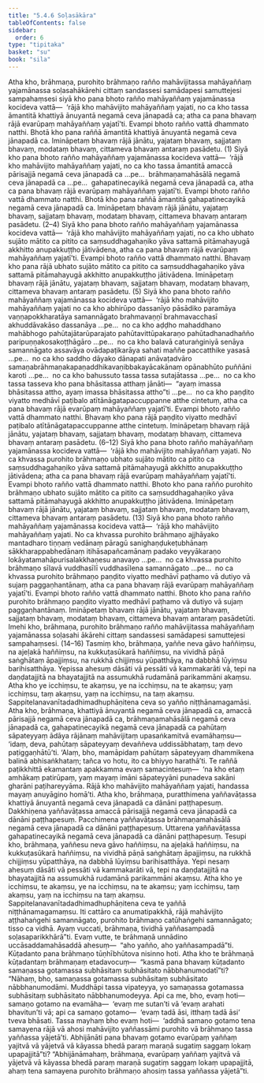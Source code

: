 ```yaml
---
title: "5.4.6 Soḷasākāra"
tableOfContents: false
sidebar:
  order: 6
type: "tipitaka"
basket: "su"
book: "sila"
---
```



<DynamicBreadcrumb />

<Division number="344" book="sila" bookNo="6" page="132">

<Paragraph number="555" book="sila">
Atha kho, brāhmaṇa, purohito brāhmaṇo rañño mahāvijitassa mahāyaññaṃ yajamānassa soḷasahākārehi cittaṃ sandassesi samādapesi samuttejesi sampahaṃsesi siyā kho pana bhoto rañño mahāyaññaṃ yajamānassa kocideva vattā—  ‘rājā kho mahāvijito mahāyaññaṃ yajati, no ca kho tassa āmantitā khattiyā ānuyantā negamā ceva jānapadā ca; atha ca pana bhavaṃ rājā evarūpaṃ mahāyaññaṃ yajatī’ti. Evampi bhoto rañño vattā dhammato natthi. Bhotā kho pana raññā āmantitā khattiyā ānuyantā negamā ceva jānapadā ca. Imināpetaṃ bhavaṃ rājā jānātu, yajataṃ bhavaṃ, sajjataṃ bhavaṃ, modataṃ bhavaṃ, cittameva bhavaṃ antaraṃ pasādetu. (1)
</Paragraph>

<Paragraph number="556" book="sila">
Siyā kho pana bhoto rañño mahāyaññaṃ yajamānassa kocideva vattā—  ‘rājā kho mahāvijito mahāyaññaṃ yajati, no ca kho tassa āmantitā amaccā pārisajjā negamā ceva jānapadā ca …pe…  brāhmaṇamahāsālā negamā ceva jānapadā ca …pe…  gahapatinecayikā negamā ceva jānapadā ca, atha ca pana bhavaṃ rājā evarūpaṃ mahāyaññaṃ yajatī’ti. Evampi bhoto rañño vattā dhammato natthi. Bhotā kho pana raññā āmantitā gahapatinecayikā negamā ceva jānapadā ca. Imināpetaṃ bhavaṃ rājā jānātu, yajataṃ bhavaṃ, sajjataṃ bhavaṃ, modataṃ bhavaṃ, cittameva bhavaṃ antaraṃ pasādetu. (2–4)
</Paragraph>

<Paragraph number="557" book="sila">
Siyā kho pana bhoto rañño mahāyaññaṃ yajamānassa kocideva vattā—  ‘rājā kho mahāvijito mahāyaññaṃ yajati, no ca kho ubhato sujāto mātito ca pitito ca saṃsuddhagahaṇiko yāva sattamā pitāmahayugā akkhitto anupakkuṭṭho jātivādena, atha ca pana bhavaṃ rājā evarūpaṃ mahāyaññaṃ yajatī’ti. Evampi bhoto rañño vattā dhammato natthi. Bhavaṃ kho pana rājā ubhato sujāto mātito ca pitito ca saṃsuddhagahaṇiko yāva sattamā pitāmahayugā akkhitto anupakkuṭṭho jātivādena. Imināpetaṃ bhavaṃ rājā jānātu, yajataṃ bhavaṃ, sajjataṃ bhavaṃ, modataṃ bhavaṃ, cittameva bhavaṃ antaraṃ pasādetu. (5)
</Paragraph>

<Paragraph number="558" book="sila">
Siyā kho pana bhoto rañño mahāyaññaṃ yajamānassa kocideva vattā—  ‘rājā kho mahāvijito mahāyaññaṃ yajati no ca kho abhirūpo dassanīyo pāsādiko paramāya vaṇṇapokkharatāya samannāgato brahmavaṇṇī brahmavacchasī akhuddāvakāso dassanāya …pe…  no ca kho aḍḍho mahaddhano mahābhogo pahūtajātarūparajato pahūtavittūpakaraṇo pahūtadhanadhañño paripuṇṇakosakoṭṭhāgāro …pe…  no ca kho balavā caturaṅginiyā senāya samannāgato assavāya ovādapaṭikarāya sahati maññe paccatthike yasasā …pe…  no ca kho saddho dāyako dānapati anāvaṭadvāro samaṇabrāhmaṇakapaṇaddhikavaṇibbakayācakānaṃ opānabhūto puññāni karoti …pe…  no ca kho bahussuto tassa tassa sutajātassa …pe…  no ca kho tassa tasseva kho pana bhāsitassa atthaṃ jānāti—  “ayaṃ imassa bhāsitassa attho, ayaṃ imassa bhāsitassa attho”ti …pe…  no ca kho paṇḍito viyatto medhāvī paṭibalo atītānāgatapaccuppanne atthe cintetuṃ, atha ca pana bhavaṃ rājā evarūpaṃ mahāyaññaṃ yajatī’ti. Evampi bhoto rañño vattā dhammato natthi. Bhavaṃ kho pana rājā paṇḍito viyatto medhāvī paṭibalo atītānāgatapaccuppanne atthe cintetuṃ. Imināpetaṃ bhavaṃ rājā jānātu, yajataṃ bhavaṃ, sajjataṃ bhavaṃ, modataṃ bhavaṃ, cittameva bhavaṃ antaraṃ pasādetu. (6–12)
</Paragraph>

<Paragraph number="559" book="sila">
Siyā kho pana bhoto rañño mahāyaññaṃ yajamānassa kocideva vattā—  ‘rājā kho mahāvijito mahāyaññaṃ yajati. No ca khvassa purohito brāhmaṇo ubhato sujāto mātito ca pitito ca saṃsuddhagahaṇiko yāva sattamā pitāmahayugā akkhitto anupakkuṭṭho jātivādena; atha ca pana bhavaṃ rājā evarūpaṃ mahāyaññaṃ yajatī’ti. Evampi bhoto rañño vattā dhammato natthi. Bhoto kho pana rañño purohito brāhmaṇo ubhato sujāto mātito ca pitito ca saṃsuddhagahaṇiko yāva sattamā pitāmahayugā akkhitto anupakkuṭṭho jātivādena. Imināpetaṃ bhavaṃ rājā jānātu, yajataṃ bhavaṃ, sajjataṃ bhavaṃ, modataṃ bhavaṃ, cittameva bhavaṃ antaraṃ pasādetu. (13)
</Paragraph>

<Paragraph number="560" book="sila">
Siyā kho pana bhoto rañño mahāyaññaṃ yajamānassa kocideva vattā—  ‘rājā kho mahāvijito mahāyaññaṃ yajati. No ca khvassa purohito brāhmaṇo ajjhāyako mantadharo tiṇṇaṃ vedānaṃ pāragū sanighaṇḍukeṭubhānaṃ sākkharappabhedānaṃ itihāsapañcamānaṃ padako veyyākaraṇo lokāyatamahāpurisalakkhaṇesu anavayo …pe…  no ca khvassa purohito brāhmaṇo sīlavā vuddhasīlī vuddhasīlena samannāgato …pe…  no ca khvassa purohito brāhmaṇo paṇḍito viyatto medhāvī paṭhamo vā dutiyo vā sujaṃ paggaṇhantānaṃ, atha ca pana bhavaṃ rājā evarūpaṃ mahāyaññaṃ yajatī’ti. Evampi bhoto rañño vattā dhammato natthi. Bhoto kho pana rañño purohito brāhmaṇo paṇḍito viyatto medhāvī paṭhamo vā dutiyo vā sujaṃ paggaṇhantānaṃ. Imināpetaṃ bhavaṃ rājā jānātu, yajataṃ bhavaṃ, sajjataṃ bhavaṃ, modataṃ bhavaṃ, cittameva bhavaṃ antaraṃ pasādetūti. Imehi kho, brāhmaṇa, purohito brāhmaṇo rañño mahāvijitassa mahāyaññaṃ yajamānassa soḷasahi ākārehi cittaṃ sandassesi samādapesi samuttejesi sampahaṃsesi. (14–16)
</Paragraph>

</Division>
<Division number="345" book="sila" bookNo="6" page="134">

<Paragraph number="561" book="sila">
Tasmiṃ kho, brāhmaṇa, yaññe neva gāvo haññiṃsu, na ajeḷakā haññiṃsu, na kukkuṭasūkarā haññiṃsu, na vividhā pāṇā saṅghātaṃ āpajjiṃsu, na rukkhā chijjiṃsu yūpatthāya, na dabbhā lūyiṃsu barihisatthāya. Yepissa ahesuṃ dāsāti vā pessāti vā kammakarāti vā, tepi na daṇḍatajjitā na bhayatajjitā na assumukhā rudamānā parikammāni akaṃsu. Atha kho ye icchiṃsu, te akaṃsu, ye na icchiṃsu, na te akaṃsu; yaṃ icchiṃsu, taṃ akaṃsu, yaṃ na icchiṃsu, na taṃ akaṃsu. Sappitelanavanītadadhimadhuphāṇitena ceva so yañño niṭṭhānamagamāsi.
</Paragraph>

</Division>
<Division number="346" book="sila" bookNo="6" page="135">

<Paragraph number="562" book="sila">
Atha kho, brāhmaṇa, khattiyā ānuyantā negamā ceva jānapadā ca, amaccā pārisajjā negamā ceva jānapadā ca, brāhmaṇamahāsālā negamā ceva jānapadā ca, gahapatinecayikā negamā ceva jānapadā ca pahūtaṃ sāpateyyaṃ ādāya rājānaṃ mahāvijitaṃ upasaṅkamitvā evamāhaṃsu—  ‘idaṃ, deva, pahūtaṃ sāpateyyaṃ devaññeva uddissābhataṃ, taṃ devo paṭiggaṇhātū’ti. ‘Alaṃ, bho, mamāpidaṃ pahūtaṃ sāpateyyaṃ dhammikena balinā abhisaṅkhataṃ; tañca vo hotu, ito ca bhiyyo harathā’ti. Te raññā paṭikkhittā ekamantaṃ apakkamma evaṃ samacintesuṃ—  ‘na kho etaṃ amhākaṃ patirūpaṃ, yaṃ mayaṃ imāni sāpateyyāni punadeva sakāni gharāni paṭihareyyāma. Rājā kho mahāvijito mahāyaññaṃ yajati, handassa mayaṃ anuyāgino homā’ti.
</Paragraph>

</Division>
<Division number="347" book="sila" bookNo="6" page="135">

<Paragraph number="563" book="sila">
Atha kho, brāhmaṇa, puratthimena yaññavāṭassa khattiyā ānuyantā negamā ceva jānapadā ca dānāni paṭṭhapesuṃ. Dakkhiṇena yaññavāṭassa amaccā pārisajjā negamā ceva jānapadā ca dānāni paṭṭhapesuṃ. Pacchimena yaññavāṭassa brāhmaṇamahāsālā negamā ceva jānapadā ca dānāni paṭṭhapesuṃ. Uttarena yaññavāṭassa gahapatinecayikā negamā ceva jānapadā ca dānāni paṭṭhapesuṃ.
</Paragraph>

<Paragraph number="564" book="sila">
Tesupi kho, brāhmaṇa, yaññesu neva gāvo haññiṃsu, na ajeḷakā haññiṃsu, na kukkuṭasūkarā haññiṃsu, na vividhā pāṇā saṅghātaṃ āpajjiṃsu, na rukkhā chijjiṃsu yūpatthāya, na dabbhā lūyiṃsu barihisatthāya. Yepi nesaṃ ahesuṃ dāsāti vā pessāti vā kammakarāti vā, tepi na daṇḍatajjitā na bhayatajjitā na assumukhā rudamānā parikammāni akaṃsu. Atha kho ye icchiṃsu, te akaṃsu, ye na icchiṃsu, na te akaṃsu; yaṃ icchiṃsu, taṃ akaṃsu, yaṃ na icchiṃsu na taṃ akaṃsu. Sappitelanavanītadadhimadhuphāṇitena ceva te yaññā niṭṭhānamagamaṃsu.
</Paragraph>

<Paragraph number="565" book="sila">
Iti cattāro ca anumatipakkhā, rājā mahāvijito aṭṭhahaṅgehi samannāgato, purohito brāhmaṇo catūhaṅgehi samannāgato; tisso ca vidhā. Ayaṃ vuccati, brāhmaṇa, tividhā yaññasampadā soḷasaparikkhārā”ti.
</Paragraph>

</Division>
<Division number="348" book="sila" bookNo="6" page="136">

<Paragraph number="566" book="sila">
Evaṃ vutte, te brāhmaṇā unnādino uccāsaddamahāsaddā ahesuṃ—  “aho yañño, aho yaññasampadā”ti. Kūṭadanto pana brāhmaṇo tūṇhībhūtova nisinno hoti. Atha kho te brāhmaṇā kūṭadantaṃ brāhmaṇaṃ etadavocuṃ—  “kasmā pana bhavaṃ kūṭadanto samaṇassa gotamassa subhāsitaṃ subhāsitato nābbhanumodatī”ti? “Nāhaṃ, bho, samaṇassa gotamassa subhāsitaṃ subhāsitato nābbhanumodāmi. Muddhāpi tassa vipateyya, yo samaṇassa gotamassa subhāsitaṃ subhāsitato nābbhanumodeyya. Api ca me, bho, evaṃ hoti—  samaṇo gotamo na evamāha—  ‘evaṃ me sutan’ti vā ‘evaṃ arahati bhavitun’ti vā; api ca samaṇo gotamo—  ‘evaṃ tadā āsi, itthaṃ tadā āsi’ tveva bhāsati. Tassa mayhaṃ bho evaṃ hoti—  ‘addhā samaṇo gotamo tena samayena rājā vā ahosi mahāvijito yaññassāmi purohito vā brāhmaṇo tassa yaññassa yājetā’ti. Abhijānāti pana bhavaṃ gotamo evarūpaṃ yaññaṃ yajitvā vā yājetvā vā kāyassa bhedā paraṃ maraṇā sugatiṃ saggaṃ lokaṃ upapajjitā”ti? “Abhijānāmahaṃ, brāhmaṇa, evarūpaṃ yaññaṃ yajitvā vā yājetvā vā kāyassa bhedā paraṃ maraṇā sugatiṃ saggaṃ lokaṃ upapajjitā, ahaṃ tena samayena purohito brāhmaṇo ahosiṃ tassa yaññassa yājetā”ti.
</Paragraph>
</Division>